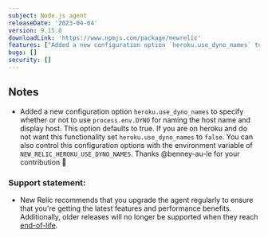 ```yaml
---
subject: Node.js agent
releaseDate: '2023-04-04'
version: 9.15.0
downloadLink: 'https://www.npmjs.com/package/newrelic'
features: ["Added a new configuration option `heroku.use_dyno_names` to specify whether or not to use `process.env.DYNO` for naming the host name and display host"]
bugs: []
security: []
---
```


## Notes

* Added a new configuration option `heroku.use_dyno_names` to specify whether or not to use `process.env.DYNO` for naming the host name and display host.  This option defaults to true.  If you are on heroku and do not want this functionality set `heroku.use_dyno_names` to `false`.  You can also control this configuration options with the environment variable of `NEW_RELIC_HEROKU_USE_DYNO_NAMES`. Thanks @benney-au-le  for your contribution 🚀


### Support statement:

* New Relic recommends that you upgrade the agent regularly to ensure that you're getting the latest features and performance benefits. Additionally, older releases will no longer be supported when they reach [end-of-life](/docs/using-new-relic/cross-product-functions/install-configure/notification-changes-new-relic-saas-features-distributed-software).